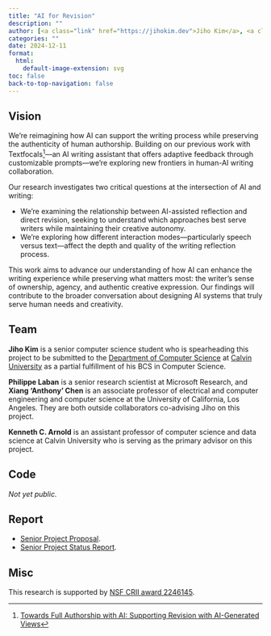 ```yaml
---
title: "AI for Revision"
description: ""
author: [<a class="link" href="https://jihokim.dev">Jiho Kim</a>, <a class="link" href="https://tingofurro.github.io">Philippe Laban</a>, <a class="link" href="https://hci.prof">Xiang 'Anthony' Chen</a>, <a class="link" href="https://kenarnold.org">Kenneth C. Arnold</a>]
categories: ""
date: 2024-12-11
format:
  html:
    default-image-extension: svg
toc: false
back-to-top-navigation: false
---
```


## Vision

We're reimagining how AI can support the writing process while preserving the authenticity of human authorship. Building on our previous work with Textfocals[^1]—an AI writing assistant that offers adaptive feedback through customizable prompts—we're exploring new frontiers in human-AI writing collaboration.

Our research investigates two critical questions at the intersection of AI and writing:

- We're examining the relationship between AI-assisted reflection and direct revision, seeking to understand which approaches best serve writers while maintaining their creative autonomy.
- We're exploring how different interaction modes—particularly speech versus text—affect the depth and quality of the writing reflection process.

This work aims to advance our understanding of how AI can enhance the writing experience while preserving what matters most: the writer's sense of ownership, agency, and authentic creative expression. Our findings will contribute to the broader conversation about designing AI systems that truly serve human needs and creativity.

## Team

**Jiho Kim** is a senior computer science student who is spearheading this project to be submitted to the <a class="link" href="https://calvin.edu/academics/school-stem/computer-science">Department of Computer Science</a> at <a class="link" href="https://calvin.edu">Calvin University</a> as a partial fulfillment of his BCS in Computer Science.

**Philippe Laban** is a senior research scientist at Microsoft Research, and **Xiang 'Anthony' Chen** is an associate professor of electrical and computer engineering and computer science at the University of California, Los Angeles. They are both outside collaborators co-advising Jiho on this project. 

**Kenneth C. Arnold** is an assistant professor of computer science and data science at Calvin University who is serving as the primary advisor on this project.

## Code

*Not yet public.*

## Report

- <a class="link" href="https://docs.google.com/presentation/d/1_X7ShR9-sAjp3iCwTXlhJwdzZIWWUiwC1bRvu1d6KXY/edit?usp=sharing">Senior Project Proposal</a>.
- <a class="link" href="https://docs.google.com/presentation/d/1xDokaXnleU_KlKTi5nq0f-B-TlA88nVqTeqYms0I0Z8/edit?usp=sharing">Senior Project Status Report</a>.

## Misc

This research is supported by <a class="link" href="https://www.nsf.gov/awardsearch/showAward?AWD_ID=2246145">NSF CRII award 2246145</a>.

[^1]: <a class="link" href="https://jihokim.dev/pubs/towards-full-authorship-with-ai/">Towards Full Authorship with AI: Supporting Revision with AI-Generated Views</a>